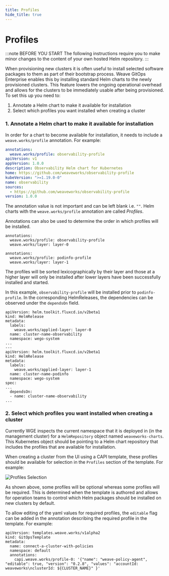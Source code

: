 ```yaml
---
title: Profiles
hide_title: true
---
```



# Profiles <TierLabel tiers="Enterprise" />

:::note BEFORE YOU START
The following instructions require you to make minor changes to the content of your own hosted Helm repository.
:::

When provisioning new clusters it is often useful to install selected software packages to them as part of their bootstrap process. Weave GitOps Enterprise enables this by installing standard Helm charts to the newly provisioned clusters. This feature lowers the ongoing operational overhead and allows for the clusters to be immediately usable after being provisioned. To set this up you need to:

1. Annotate a Helm chart to make it available for installation
2. Select which profiles you want installed when creating a cluster

### 1. Annotate a Helm chart to make it available for installation

In order for a chart to become available for installation, it needs to include a `weave.works/profile` annotation. For example:

```yaml title="Chart.yaml"
annotations:
  weave.works/profile: observability-profile
apiVersion: v1
appVersion: 1.0.0
description: Observability Helm chart for Kubernetes
home: https://github.com/weaveworks/observability-profile
kubeVersion: ">=1.19.0-0"
name: observability
sources:
  - https://github.com/weaveworks/observability-profile
version: 1.0.0
```

The annotation value is not important and can be left blank i.e. `""`. Helm charts with the `weave.works/profile` annotation are called _Profiles_.

Annotations can also be used to determine the order in which profiles will be installed.

```
annotations:
  weave.works/profile: observability-profile
  weave.works/layer: layer-0
```

```
annotations:
  weave.works/profile: podinfo-profile
  weave.works/layer: layer-1
```

The profiles will be sorted lexicographically by their layer and those at a higher layer will only be installed after lower layers have been successfully installed and started.

In this example, `observability-profile` will be installed prior to `podinfo-profile`. In the corresponding HelmReleases, the dependencies can be observed under the `dependsOn` field.

```
apiVersion: helm.toolkit.fluxcd.io/v2beta1
kind: HelmRelease
metadata:
  labels:
    weave.works/applied-layer: layer-0
  name: cluster-name-observability
  namespace: wego-system
...
---
apiVersion: helm.toolkit.fluxcd.io/v2beta1
kind: HelmRelease
metadata:
  labels:
    weave.works/applied-layer: layer-1
  name: cluster-name-podinfo
  namespace: wego-system
spec:
...
  dependsOn:
  - name: cluster-name-observability
...
```

### 2. Select which profiles you want installed when creating a cluster

Currently WGE inspects the current namespace that it is deployed in (in the management cluster) for a `HelmRepository` object named `weaveworks-charts`. This Kubernetes object should be pointing to a Helm chart repository that includes the profiles that are available for installation.

When creating a cluster from the UI using a CAPI template, these profiles should be available for selection in the `Profiles` section of the template. For example:

![Profiles Selection](./img/profile-selection.png)

As shown above, some profiles will be optional whereas some profiles will be required. This is determined when the template is authored and allows for operation teams to control which Helm packages should be installed on new clusters by default.

To allow editing of the yaml values for required profiles, the `editable` flag can be added in the annotation describing the required profile in the template. For example: 

```
apiVersion: templates.weave.works/v1alpha2
kind: GitOpsTemplate
metadata:
  name: connect-a-cluster-with-policies
  namespace: default
  annotations:
    capi.weave.works/profile-0: '{"name": "weave-policy-agent", "editable": true, "version": "0.2.8", "values": "accountId: weaveworks\nclusterId: ${CLUSTER_NAME}" }'
```
